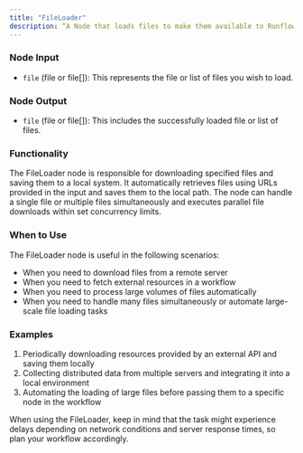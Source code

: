 ```yaml
---
title: "FileLoader"
description: “A Node that loads files to make them available to Runflow”
---
```


### Node Input

- `file` (file or file[]): This represents the file or list of files you wish to load.

### Node Output

- `file` (file or file[]): This includes the successfully loaded file or list of files.

### Functionality

The FileLoader node is responsible for downloading specified files and saving them to a local system. It automatically retrieves files using URLs provided in the input and saves them to the local path. The node can handle a single file or multiple files simultaneously and executes parallel file downloads within set concurrency limits.

### When to Use

The FileLoader node is useful in the following scenarios:

- When you need to download files from a remote server
- When you need to fetch external resources in a workflow
- When you need to process large volumes of files automatically
- When you need to handle many files simultaneously or automate large-scale file loading tasks

### Examples

1. Periodically downloading resources provided by an external API and saving them locally
2. Collecting distributed data from multiple servers and integrating it into a local environment
3. Automating the loading of large files before passing them to a specific node in the workflow

<Info>
  When using the FileLoader, keep in mind that the task might experience delays depending on network conditions and
  server response times, so plan your workflow accordingly.
</Info>
